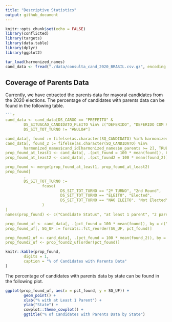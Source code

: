 ```yaml
---
title: "Descriptive Statistics"
output: github_document
---
```


```r
knitr::opts_chunk$set(echo = FALSE)
library(conflicted)
library(targets)
library(data.table)
library(dplyr)
library(ggplot2)
```

```r
tar_load(harmonized_names)
cand_data <- fread("./data/consulta_cand_2020_BRASIL.csv.gz", encoding = "Latin-1")
```

## Coverage of Parents Data

Currently, we have extracted the parents data for mayoral candidates from the 2020 elections. The percentage of candidates with parents data can be found in the following table.

```r

```r
cand_data <- cand_data[DS_CARGO == "PREFEITO" &
        DS_SITUACAO_CANDIDATO_PLEITO %in% c("DEFERIDO", "DEFERIDO COM RECURSO") &
        DS_SIT_TOT_TURNO != "#NULO#"]

cand_data[, found := fifelse(as.character(SQ_CANDIDATO) %in% harmonized_names$cand_id, TRUE, FALSE)]
cand_data[, found_2 := fifelse(as.character(SQ_CANDIDATO) %in%
        harmonized_names$cand_id[harmonized_names$n_parents >= 2], TRUE, FALSE)]
prop_found_at_least1 <- cand_data[, .(pct_found = 100 * mean(found)), by = "DS_SIT_TOT_TURNO"]
prop_found_at_least2 <- cand_data[, .(pct_found2 = 100 * mean(found_2)), by = "DS_SIT_TOT_TURNO"]

prop_found <- merge(prop_found_at_least1, prop_found_at_least2)
prop_found[
        ,
        DS_SIT_TOT_TURNO :=
                fcase(
                        DS_SIT_TOT_TURNO == "2º TURNO", "2nd Round",
                        DS_SIT_TOT_TURNO == "ELEITO", "Elected",
                        DS_SIT_TOT_TURNO == "NÃO ELEITO", "Not Elected"
                )
]
names(prop_found) <- c("Candidate Status", "at least 1 parent", "2 parents")

prop_found_uf <- cand_data[, .(pct_found = 100 * mean(found)), by = c("SG_UF")]
prop_found_uf[, SG_UF := forcats::fct_reorder(SG_UF, pct_found)]

prop_found2_uf <- cand_data[, .(pct_found = 100 * mean(found_2)), by = c("SG_UF")]
prop_found2_uf <- prop_found2_uf[order(pct_found)]
```


```r

knitr::kable(prop_found,
        digits = 1,
        caption = "% of Candidates with Parents Data"
)
```

The percentage of candidates with parents data by state can be found in the following plot.
```r
ggplot(prop_found_uf, aes(x = pct_found, y = SG_UF)) +
        geom_point() +
        xlab("% with at Least 1 Parent") +
        ylab("State") +
        cowplot::theme_cowplot() +
        ggtitle("% of Candidates with Parents Data by State")
```



